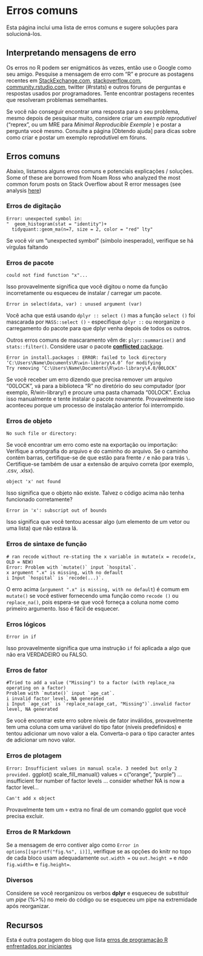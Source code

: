 # Erros comuns  

Esta página inclui uma lista de erros comuns e sugere soluções para solucioná-los.

## Interpretando mensagens de erro

Os erros no R podem ser enigmáticos às vezes, então use o Google como seu amigo. Pesquise a mensagem de erro com "R" e procure as postagens recentes em [StackExchange.com](StackExchange.com), [stackoverflow.com](stackoverflow.com), [community.rstudio.com](community.rstudio.com), twitter (#rstats) e outros fóruns de perguntas e respostas usados por programadores. Tente encontrar postagens recentes que resolveram problemas semelhantes.

Se você não conseguir encontrar uma resposta para o seu problema, mesmo depois de pesquisar muito, considere criar um *exemplo reprodutível* ("reprex", ou um MRE para *Minimal Reproducible Exemple* ) e postar a pergunta você mesmo. Consulte a página [Obtendo ajuda] para dicas sobre como criar e postar um exemplo reprodutível em fóruns.

## Erros comuns  

Abaixo, listamos alguns erros comuns e potenciais explicações / soluções. Some of these are borrowed from Noam Ross who analyzed the most common forum posts on Stack Overflow about R error messages (see analysis [here](https://github.com/noamross/zero-dependency-problems/blob/master/misc/stack-overflow-common-r-errors.md))  


### Erros de digitação {.unnumbered}  

```
Error: unexpected symbol in:
"  geom_histogram(stat = "identity")+
  tidyquant::geom_ma(n=7, size = 2, color = "red" lty"
```
Se você vir um "unexpected symbol" (símbolo inesperado), verifique se há vírgulas faltando  

### Erros de pacote {.unnumbered}  

```
could not find function "x"...
```
Isso provavelmente significa que você digitou o nome da função incorretamente ou esqueceu de instalar / carregar um pacote.

```
Error in select(data, var) : unused argument (var)
```
Você acha que está usando `dplyr :: select ()` mas a função `select ()` foi mascarada por `MASS::select ()` - especifique `dplyr ::` ou reorganize o carregamento do pacote para que dplyr venha depois de todos os outros.

Outros erros comuns de mascaramento vêm de: `plyr::summarise()` and `stats::filter()`. Considere usar o pacote [**conflicted** package](https://www.tidyverse.org/blog/2018/06/conflicted/).

```
Error in install.packages : ERROR: failed to lock directory ‘C:\Users\Name\Documents\R\win-library\4.0’ for modifying
Try removing ‘C:\Users\Name\Documents\R\win-library\4.0/00LOCK’
```

Se você receber um erro dizendo que precisa remover um arquivo "00LOCK", vá para a biblioteca "R" no diretório do seu computador (por exemplo, R/win-library/) e procure uma pasta chamada "00LOCK". Exclua isso manualmente e tente instalar o pacote novamente. Provavelmente isso aconteceu porque um processo de instalação anterior foi interrompido.

### Erros de objeto {.unnumbered}  

```
No such file or directory:
```
Se você encontrar um erro como este na exportação ou importação: Verifique a ortografia do arquivo e do caminho do arquivo. Se o caminho contém barras, certifique-se de que estão para frente `/` e não para trás `\`. Certifique-se também de usar a extensão de arquivo correta (por exemplo, .csv, .xlsx).

```
object 'x' not found 
```
Isso significa que o objeto não existe. Talvez o código acima não tenha funcionado corretamente?

```
Error in 'x': subscript out of bounds
```
Isso significa que você tentou acessar algo (um elemento de um vetor ou uma lista) que não estava lá.

### Erros de sintaxe de função {.unnumbered}

```
# ran recode without re-stating the x variable in mutate(x = recode(x, OLD = NEW)
Error: Problem with `mutate()` input `hospital`.
x argument ".x" is missing, with no default
i Input `hospital` is `recode(...)`.
```
O erro acima (`argument ".x" is missing, with no default`) é comum em `mutate()` se você estiver fornecendo uma função como `recode ()` ou `replace_na()`, pois espera-se que você forneça a coluna nome como  primeiro argumento. Isso é fácil de esquecer.

### Erros lógicos {.unnumbered}  

```
Error in if
```

Isso provavelmente significa que uma instrução `if` foi aplicada a algo que não era VERDADEIRO ou FALSO.

### Erros de fator {.unnumbered}  

```
#Tried to add a value ("Missing") to a factor (with replace_na operating on a factor)
Problem with `mutate()` input `age_cat`.
i invalid factor level, NA generated
i Input `age_cat` is `replace_na(age_cat, "Missing")`.invalid factor level, NA generated
```
Se você encontrar este erro sobre níveis de fator inválidos, provavelmente tem uma coluna com uma variável do tipo fator (níveis predefinidos) e tentou adicionar um novo valor a ela. Converta-o para o tipo caracter antes de adicionar um novo valor.

### Erros de plotagem {.unnumbered}  

`Error: Insufficient values in manual scale. 3 needed but only 2 provided.`
ggplot() scale_fill_manual() values = c("orange", "purple") ... insufficient for number of factor levels ... consider whether NA is now a factor level...

```
Can't add x object
```
Provavelmente tem um `+` extra no final de um comando ggplot que você precisa excluir.

### Erros de R Markdown {.unnumbered}  

Se a mensagem de erro contiver algo como `Error in options[[sprintf("fig.%s", i)]]`, verifique se as opções do knitr no topo de cada bloco usam adequadamente `out.width = ` ou `out.height = ` e *não* `fig.width=` e `fig.height=`.

### Diversos {.unnumbered}  

Considere se você reorganizou os verbos **dplyr** e esqueceu de substituir um *pipe* (%>%) no meio do código ou se esqueceu um pipe na extremidade após reorganizar.

<!-- ======================================================= -->
## Recursos { }

Esta é outra postagem do blog que lista [erros de programação R enfrentados por iniciantes](https://www.r-bloggers.com/2016/06/common-r-programming-errors-faced-by-beginners/)
